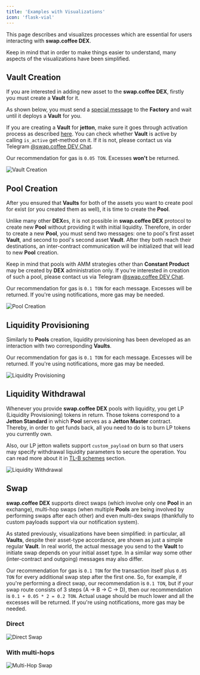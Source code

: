 ```yaml
---
title: 'Examples with Visualizations'
icon: 'flask-vial'
---
```


This page describes and visualizes processes which are essential for users interacting with **swap.coffee DEX**.

Keep in mind that in order to make things easier to understand, many aspects of the visualizations have been simplified.

## Vault Creation

If you are interested in adding new asset to the **swap.coffee DEX**, firstly you must create a **Vault** for it.

As shown below, you must send a [special message]() to the **Factory** and wait until it deploys a **Vault** for you.

If you are creating a **Vault** for **jetton**, make sure it goes through activation process
as described [here](/technical-guides/dex/tlb-schemes#activatevaultinternal).
You can check whether **Vault** is active by calling `is_active` get-method on it.
If it is not, please contact us via Telegram [@swap.coffee DEV Chat](https://t.me/swapcoffee_dev_chat).

Our recommendation for gas is `0.05 TON`. Excesses **won't** be returned.

![Vault Creation](/images/dex/create_vault.png)

## Pool Creation

After you ensured that **Vaults** for both of the assets you want to create pool for exist (or you created them as well),
it is time to create the **Pool**.

Unlike many other **DEX**es, it is not possible in **swap.coffee DEX** protocol to create new **Pool** without providing
it with initial liquidity. Therefore, in order to create a new **Pool**, you must send two messages: one to pool's
first asset **Vault**, and second to pool's second asset **Vault**. After they both reach their destinations,
an inter-contract communication will be initialized that will lead to new **Pool** creation.

Keep in mind that pools with AMM strategies other than **Constant Product** may be created by **DEX** administration only.
If you're interested in creation of such a pool, please contact us via Telegram [@swap.coffee DEV Chat](https://t.me/swapcoffee_dev_chat).

Our recommendation for gas is `0.1 TON` for each message. Excesses will be returned.
If you're using notifications, more gas may be needed.

![Pool Creation](/images/dex/create_pool.png)

## Liquidity Provisioning

Similarly to **Pools** creation, liquidity provisioning has been developed as an interaction with two corresponding **Vaults**.

Our recommendation for gas is `0.1 TON` for each message. Excesses will be returned.
If you're using notifications, more gas may be needed.

![Liquidity Provisioning](/images/dex/deposit_liquidity.png)

## Liquidity Withdrawal

Whenever you provide **swap.coffee DEX** pools with liquidity, you get LP (Liquidity Provisioning) tokens in return.
Those tokens correspond to a **Jetton Standard** in which **Pool** serves as a **Jetton Master** contract.
Thereby, in order to get funds back, all you need to do is to burn LP tokens you currently own.

Also, our LP jetton wallets support `custom_payload` on burn so that users may specify withdrawal liquidity parameters
to secure the operation. You can read more about it in [TL-B schemes](/technical-guides/dex/tlb-schemes#withdrawliquidityparams) section.

![Liquidity Withdrawal](/images/dex/withdraw_liquidity.png)

## Swap

**swap.coffee DEX** supports direct swaps (which involve only one **Pool** in an exchange),
multi-hop swaps (when multiple **Pools** are being involved by performing swaps after each other) and
even multi-dex swaps (thankfully to custom payloads support via our notification system).

As stated previously, visualizations have been simplified: in particular, all **Vaults**, despite their asset-type accordance,
are shown as just a simple regular **Vault**. In real world, the actual message you send to the **Vault** to initiate swap
depends on your initial asset type. In a similar way some other (inter-contract and outgoing) messages may also differ.

Our recommendation for gas is `0.1 TON` for the transaction itself plus `0.05 TON` for every additional swap step after the first one.
So, for example, if you're performing a direct swap, our recommendation is `0.1 TON`,
but if your swap route consists of 3 steps (A -> B -> C -> D), then our recommendation is `0.1 + 0.05 * 2 = 0.2 TON`.
Actual usage should be much lower and all the excesses will be returned.
If you're using notifications, more gas may be needed.

### Direct

![Direct Swap](/images/dex/swap_direct.png)

### With multi-hops

![Multi-Hop Swap](/images/dex/swap_multihop.png)
